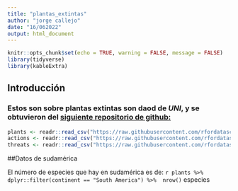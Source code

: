 ```yaml
---
title: "plantas_extintas"
author: "jorge callejo"
date: "16/062022"
output: html_document
---
```


```r
knitr::opts_chunk$set(echo = TRUE, warning = FALSE, message = FALSE)
library(tidyverse)
library(kableExtra)
```

## Introducción

### Estos son sobre plantas extintas son daod de *UNI*, y se obtuvieron del [siguiente repositorio de github:](https://github.com/rfordatascience/tidytuesday)


```r
plants <- readr::read_csv("https://raw.githubusercontent.com/rfordatascience/tidytuesday/master/data/2020/2020-08-18/plants.csv")
actions <- readr::read_csv("https://raw.githubusercontent.com/rfordatascience/tidytuesday/master/data/2020/2020-08-18/actions.csv")
threats <- readr::read_csv("https://raw.githubusercontent.com/rfordatascience/tidytuesday/master/data/2020/2020-08-18/threats.csv")
```

##Datos de sudamérica

El número de especies que hay en sudamérica es de: `r plants %>%  dplyr::filter(continent == "South America") %>%  nrow()` especies


